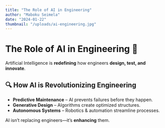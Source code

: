 ```yaml
---
title: "The Role of AI in Engineering"
author: "Maboku Seimela"
date: "2024-01-22"
thumbnail: "/uploads/ai-engineering.jpg"
---
```


# The Role of AI in Engineering 🤖

Artificial Intelligence is **redefining** how engineers **design, test, and innovate**.

## 🔍 How AI is Revolutionizing Engineering
- **Predictive Maintenance** – AI prevents failures before they happen.
- **Generative Design** – Algorithms create optimized structures.
- **Autonomous Systems** – Robotics & automation streamline processes.

AI isn’t replacing engineers—it’s **enhancing** them.
